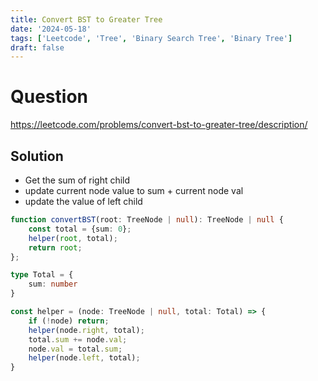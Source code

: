```yaml
---
title: Convert BST to Greater Tree
date: '2024-05-18'
tags: ['Leetcode', 'Tree', 'Binary Search Tree', 'Binary Tree']
draft: false
---
```


# Question
https://leetcode.com/problems/convert-bst-to-greater-tree/description/

## Solution
* Get the sum of right child
* update current node value to sum + current node val
* update the value of left child

```typescript
function convertBST(root: TreeNode | null): TreeNode | null {
    const total = {sum: 0};
    helper(root, total);
    return root;
};

type Total = {
    sum: number
}

const helper = (node: TreeNode | null, total: Total) => {
    if (!node) return;
    helper(node.right, total);
    total.sum += node.val;
    node.val = total.sum;
    helper(node.left, total);
}
```